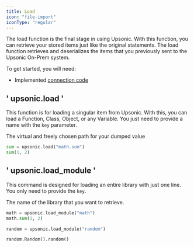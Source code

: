 ```yaml
---
title: Load
icon: "file-import"
iconType: "regular"
---
```


The load function is the final stage in using Upsonic. With this function, you can retrieve your stored items just like the original statements. The load function retrieves and deserializes the items that you previously sent to the Upsonic On-Prem system.

To get started, you will need:

- Implemented [connection code](/client/getting_started/connection)



## ' upsonic.load '

This function is for loading a singular item from Upsonic. With this, you can load a Function, Class, Object, or any Variable. You just need to provide a name with the `key` parameter.

<ParamField path="key" type="string">
  The virtual and freely chosen path for your dumped value
</ParamField>

```python
sum = upsonic.load("math.sum")
sum(1, 2)
```



## ' upsonic.load_module '

This command is designed for loading an entire library with just one line. You only need to provide the `key`.

<ParamField path="key" type="string">
  The name of the library that you want to retrieve.
</ParamField>



```python
math = upsonic.load_module("math")
math.sum(1, 2)

random = upsonic.load_module("random")

random.Random().random()
```
